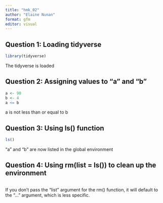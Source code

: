```yaml
---
title: "hmk_02"
author: "Elaine Nunan"
format: gfm
editor: visual
---
```


## Question 1: Loading tidyverse

```r
library(tidyverse)

```

The tidyverse is loaded

## Question 2: Assigning values to "a" and "b"

```r
a <- 90
b <- 4
a <= b
```

a is not less than or equal to b

## Question 3: Using ls() function

```r
ls()
```

"a" and "b" are now listed in the global environment

## Question 4: Using rm(list = ls()) to clean up the environment

```{rm(list=ls())}

```

If you don't pass the "list" argument for the rm() function, it will default to the "..." argument, which is less specific.
